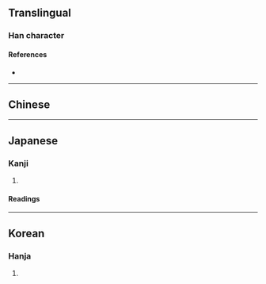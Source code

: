 {{also|風}}
{{character info/new}}
==Translingual==

===Han character===
{{Han char|rn=16|rad=几|as=04|sn=6|four=|canj=HNMMI|ids=⿵⺇云}}

====References====
* {{Han ref|kx=0134.121|dkj=01756|hdz=10277.010|uh=51E8|ud=20968}}

----

==Chinese==
{{zh-see|風|v}}

----

==Japanese==

===Kanji===
{{ja-kanji|grade=|rs=几04}}

# {{defn|lang=ja|sort=几04}}

====Readings====
{{ja-readings
|goon=[[ふう]] (fū), [[ふ]] (fu)
|kanon=[[ほう]] (hō)
|kun=[[かぜ]] (kaze), [[かざ]] (kaza)}}

----

==Korean==

===Hanja===
{{ko-hanja|hangeul=풍|rv=pung|mr=p'ung}}

# {{defn|lang=ko|sort=几04}}